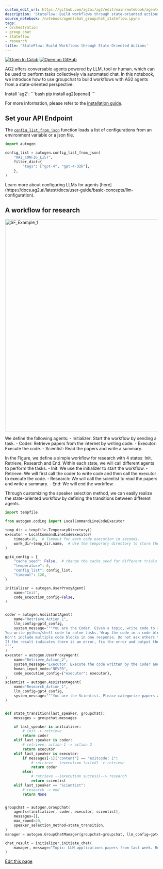 ```yaml
---
custom_edit_url: https://github.com/ag2ai/ag2/edit/main/notebook/agentchat_groupchat_stateflow.ipynb
description: 'StateFlow: Build workflows through state-oriented actions.'
source_notebook: /notebook/agentchat_groupchat_stateflow.ipynb
tags:
- orchestration
- group chat
- stateflow
- research
title: 'StateFlow: Build Workflows through State-Oriented Actions'
---
```


<a href="https://colab.research.google.com/github/ag2ai/ag2/blob/main/notebook/agentchat_groupchat_stateflow.ipynb" class="colab-badge" target="_blank"><img noZoom src="https://colab.research.google.com/assets/colab-badge.svg" alt="Open In Colab" /></a>
<a href="https://github.com/ag2ai/ag2/blob/main/notebook/agentchat_groupchat_stateflow.ipynb" class="github-badge" target="_blank"><img noZoom src="https://img.shields.io/badge/Open%20on%20GitHub-grey?logo=github" alt="Open on GitHub" /></a>




AG2 offers conversable agents powered by LLM, tool or human, which can
be used to perform tasks collectively via automated chat. In this
notebook, we introduce how to use groupchat to build workflows with AG2
agents from a state-oriented perspective.


<div class="info Requirements">
<Info>
Install `ag2`:
```bash
pip install ag2[openai]
```

For more information, please refer to the [installation guide](https://docs.ag2.ai/latest/docs/user-guide/basic-concepts/installing-ag2).
</Info>
</div>


## Set your API Endpoint

The
[`config_list_from_json`](https://docs.ag2.ai/latest/docs/api-reference/autogen/config_list_from_json/#autogen.config_list_from_json)
function loads a list of configurations from an environment variable or
a json file.


```python
import autogen

config_list = autogen.config_list_from_json(
    "OAI_CONFIG_LIST",
    filter_dict={
        "tags": ["gpt-4", "gpt-4-32k"],
    },
)
```


<div class="tip">
<Tip>
Learn more about configuring LLMs for agents [here](https://docs.ag2.ai/latest/docs/user-guide/basic-concepts/llm-configuration).
</Tip>
</div>


## A workflow for research

<img src="https://media.githubusercontent.com/media/ag2ai/ag2/refs/heads/main/website/docs/_blogs/2024-02-29-StateFlow/img/sf_example_1.webp"  width="700" alt="SF_Example_1"></img>

We define the following agents: - Initializer: Start the workflow by
sending a task. - Coder: Retrieve papers from the internet by writing
code. - Executor: Execute the code. - Scientist: Read the papers and
write a summary.

In the Figure, we define a simple workflow for research with 4 states:
Init, Retrieve, Research and End. Within each state, we will call
different agents to perform the tasks. - Init: We use the initializer to
start the workflow. - Retrieve: We will first call the coder to write
code and then call the executor to execute the code. - Research: We will
call the scientist to read the papers and write a summary. - End: We
will end the workflow.

Through customizing the speaker selection method, we can easily realize
the state-oriented workflow by defining the transitions between
different agents.


```python
import tempfile

from autogen.coding import LocalCommandLineCodeExecutor

temp_dir = tempfile.TemporaryDirectory()
executor = LocalCommandLineCodeExecutor(
    timeout=10,  # Timeout for each code execution in seconds.
    work_dir=temp_dir.name,  # Use the temporary directory to store the code files.
)

gpt4_config = {
    "cache_seed": False,  # change the cache_seed for different trials
    "temperature": 0,
    "config_list": config_list,
    "timeout": 120,
}

initializer = autogen.UserProxyAgent(
    name="Init",
    code_execution_config=False,
)


coder = autogen.AssistantAgent(
    name="Retrieve_Action_1",
    llm_config=gpt4_config,
    system_message="""You are the Coder. Given a topic, write code to retrieve related papers from the arXiv API, print their title, authors, abstract, and link.
You write python/shell code to solve tasks. Wrap the code in a code block that specifies the script type. The user can't modify your code. So do not suggest incomplete code which requires others to modify. Don't use a code block if it's not intended to be executed by the executor.
Don't include multiple code blocks in one response. Do not ask others to copy and paste the result. Check the execution result returned by the executor.
If the result indicates there is an error, fix the error and output the code again. Suggest the full code instead of partial code or code changes. If the error can't be fixed or if the task is not solved even after the code is executed successfully, analyze the problem, revisit your assumption, collect additional info you need, and think of a different approach to try.
""",
)
executor = autogen.UserProxyAgent(
    name="Retrieve_Action_2",
    system_message="Executor. Execute the code written by the Coder and report the result.",
    human_input_mode="NEVER",
    code_execution_config={"executor": executor},
)
scientist = autogen.AssistantAgent(
    name="Research_Action_1",
    llm_config=gpt4_config,
    system_message="""You are the Scientist. Please categorize papers after seeing their abstracts printed and create a markdown table with Domain, Title, Authors, Summary and Link""",
)


def state_transition(last_speaker, groupchat):
    messages = groupchat.messages

    if last_speaker is initializer:
        # init -> retrieve
        return coder
    elif last_speaker is coder:
        # retrieve: action 1 -> action 2
        return executor
    elif last_speaker is executor:
        if messages[-1]["content"] == "exitcode: 1":
            # retrieve --(execution failed)--> retrieve
            return coder
        else:
            # retrieve --(execution success)--> research
            return scientist
    elif last_speaker == "Scientist":
        # research -> end
        return None


groupchat = autogen.GroupChat(
    agents=[initializer, coder, executor, scientist],
    messages=[],
    max_round=20,
    speaker_selection_method=state_transition,
)
manager = autogen.GroupChatManager(groupchat=groupchat, llm_config=gpt4_config)
```


```python
chat_result = initializer.initiate_chat(
    manager, message="Topic: LLM applications papers from last week. Requirement: 5 - 10 papers from different domains."
)
```

<div className="edit-url-container">
    <a className="edit-url" href="https://github.com/ag2ai/ag2/edit/main/notebook/agentchat_groupchat_stateflow.ipynb" target='_blank'><Icon icon="pen" iconType="solid" size="13px"/> Edit this page</a>
</div>

